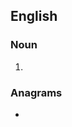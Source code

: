 ==English==

===Noun===
{{head|en|noun plural form}}

# {{plural of|Armalite|lang=en}}

===Anagrams===
* {{anagrams|en|mare's tail|mare's-tail|materials}}